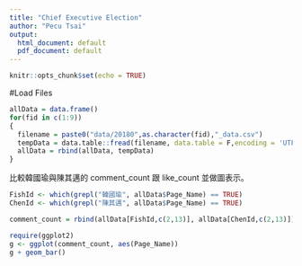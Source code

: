 ```yaml
---
title: "Chief Executive Election"
author: "Pecu Tsai"
output:
  html_document: default
  pdf_document: default
---
```


```r
knitr::opts_chunk$set(echo = TRUE)
```

#Load Files
```r
allData = data.frame()
for(fid in c(1:9))
{
  filename = paste0("data/20180",as.character(fid),"_data.csv")
  tempData = data.table::fread(filename, data.table = F,encoding = 'UTF-8')
  allData = rbind(allData, tempData)
}
```
比較韓國瑜與陳其邁的 comment_count 跟 like_count 並做圖表示。
```r
FishId <- which(grepl("韓國瑜", allData$Page_Name) == TRUE)
ChenId <- which(grepl("陳其邁", allData$Page_Name) == TRUE)

comment_count = rbind(allData[FishId,c(2,13)], allData[ChenId,c(2,13)])

require(ggplot2)
g <- ggplot(comment_count, aes(Page_Name))
g + geom_bar()

```


